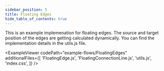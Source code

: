 ```yaml
---
sidebar_position: 5
title: Floating Edges
hide_table_of_contents: true
---
```



<ExampleLayout>
This is an example implemenation for floating edges. The source and target position of the edges are getting calculated dynamically. You can find the implementation details in the utils.js file.

<ExampleViewer
  codePath="example-flows/FloatingEdges"
  additionalFiles={[
    'FloatingEdge.js',
    'FloatingConnectionLine.js',
    'utils.js',
    'index.css',
  ]}
/>
</ExampleLayout>
